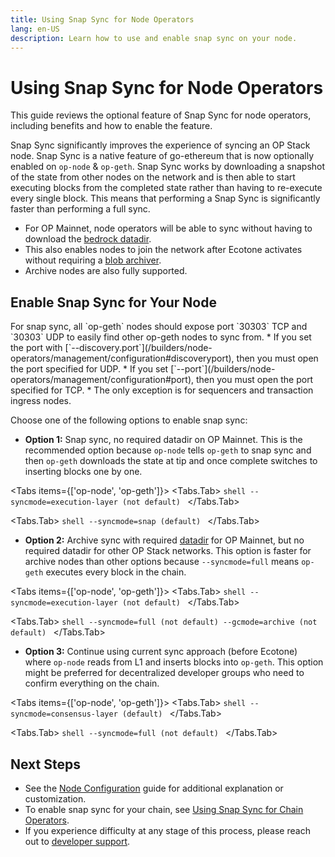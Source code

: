 ```yaml
---
title: Using Snap Sync for Node Operators
lang: en-US
description: Learn how to use and enable snap sync on your node.
---
```



# Using Snap Sync for Node Operators

This guide reviews the optional feature of Snap Sync for node operators, including benefits and how to enable the feature.

Snap Sync significantly improves the experience of syncing an OP Stack node. Snap Sync is a native feature of go-ethereum that is now optionally enabled on `op-node` & `op-geth`.
Snap Sync works by downloading a snapshot of the state from other nodes on the network and is then able to start executing blocks from the completed state rather than having to re-execute every single block.
This means that performing a Snap Sync is significantly faster than performing a full sync.

*   For OP Mainnet, node operators will be able to sync without having to download the [bedrock datadir](snapshots).
*   This also enables nodes to join the network after Ecotone activates without requiring a [blob archiver](blobs).
*   Archive nodes are also fully supported.

## Enable Snap Sync for Your Node

<Callout type="warning">
For snap sync, all `op-geth` nodes should expose port `30303` TCP and `30303` UDP to easily find other op-geth nodes to sync from. 
  *   If you set the port with [`--discovery.port`](/builders/node-operators/management/configuration#discoveryport), then you must open the port specified for UDP. 
  *   If you set [`--port`](/builders/node-operators/management/configuration#port), then you must open the port specified for TCP.
  *   The only exception is for sequencers and transaction ingress nodes.
</Callout>

Choose one of the following options to enable snap sync:

*   **Option 1:** Snap sync, no required datadir on OP Mainnet. This is the recommended option because `op-node` tells `op-geth` to snap sync and then `op-geth` downloads the state at tip and once complete switches to inserting blocks one by one.

<Tabs items={['op-node', 'op-geth']}>
  <Tabs.Tab>
    ```shell
    --syncmode=execution-layer (not default)
    ```
  </Tabs.Tab>

  <Tabs.Tab>
    ```shell
    --syncmode=snap (default)
    ```
  </Tabs.Tab>
</Tabs>

*   **Option 2:** Archive sync with required [datadir](snapshots) for OP Mainnet, but no required datadir for other OP Stack networks.
    This option is faster for archive nodes than other options because `--syncmode=full` means `op-geth` executes every block in the chain.

<Tabs items={['op-node', 'op-geth']}>
  <Tabs.Tab>
    ```shell
    --syncmode=execution-layer (not default)
    ```
  </Tabs.Tab>

  <Tabs.Tab>
    ```shell
    --syncmode=full (not default)
    --gcmode=archive (not default)
    ```
  </Tabs.Tab>
</Tabs>

*   **Option 3:** Continue using current sync approach (before Ecotone) where `op-node` reads from L1 and inserts blocks into `op-geth`.
    This option might be preferred for decentralized developer groups who need to confirm everything on the chain.

<Tabs items={['op-node', 'op-geth']}>
  <Tabs.Tab>
    ```shell
    --syncmode=consensus-layer (default)
    ```
  </Tabs.Tab>

  <Tabs.Tab>
    ```shell
    --syncmode=full (not default)
    ```
  </Tabs.Tab>
</Tabs>

## Next Steps

*   See the [Node Configuration](/builders/node-operators/management/configuration#configuration) guide for additional explanation or customization. 
*   To enable snap sync for your chain, see [Using Snap Sync for Chain Operators](/builders/chain-operators/management/snap-sync).
*   If you experience difficulty at any stage of this process, please reach out to [developer support](https://github.com/ethereum-optimism/developers/discussions).
